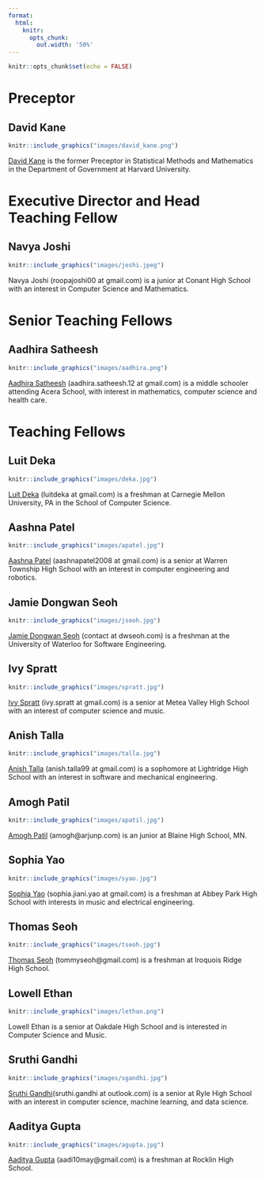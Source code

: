 ```yaml
---
format:
  html:
    knitr:
      opts_chunk:
        out.width: '50%'
---
```


```r
knitr::opts_chunk$set(echo = FALSE)
```

# Preceptor

## David Kane

```r
knitr::include_graphics("images/david_kane.png")
```

[David Kane](https://www.davidkane.info) is the former Preceptor in Statistical Methods and Mathematics in the Department of Government at Harvard University.

# Executive Director and Head Teaching Fellow

## Navya Joshi

```r
knitr::include_graphics("images/joshi.jpeg")
```

Navya Joshi (roopajoshi00 at gmail.com) is a junior at Conant High School with an interest in Computer Science and Mathematics.

# Senior Teaching Fellows

## Aadhira Satheesh

```r
knitr::include_graphics("images/aadhira.png")
```

[Aadhira Satheesh](https://github.com/aadhira12) (aadhira.satheesh.12 at gmail.com) is a middle schooler attending Acera School, with interest in mathematics, computer science and health care.

# Teaching Fellows

## Luit Deka

```r
knitr::include_graphics("images/deka.jpg")
```

[Luit Deka](https://github.com/luitdeka) (luitdeka at gmail.com) is a freshman at Carnegie Mellon University, PA in the School of Computer Science.

## Aashna Patel

```r
knitr::include_graphics("images/apatel.jpg")
```

[Aashna Patel](https://github.com/aashna-a-patel) (aashnapatel2008 at gmail.com) is a senior at Warren Township High School with an interest in computer engineering and robotics.

## Jamie Dongwan Seoh

```r
knitr::include_graphics("images/jseoh.jpg")
```

[Jamie Dongwan Seoh](https://github.com/dwseoh) (contact at dwseoh.com) is a freshman at the University of Waterloo for Software Engineering.

## Ivy Spratt

```r
knitr::include_graphics("images/spratt.jpg")
```

[Ivy Spratt](https://github.com/ivyspratt) (ivy.spratt at gmail.com) is a senior at Metea Valley High School with an interest of computer science and music.

## Anish Talla

```r
knitr::include_graphics("images/talla.jpg")
```

[Anish Talla](https://github.com/anishtalla27) (anish.talla99 at gmail.com) is a sophomore at Lightridge High School with an interest in software and mechanical engineering.

## Amogh Patil

```r
knitr::include_graphics("images/apatil.jpg")
```

[Amogh Patil](https://github.com/AmoghPatil314) (amogh@arjunp.com) is an junior at Blaine High School, MN.

## Sophia Yao

```r
knitr::include_graphics("images/syao.jpg")
```

[Sophia Yao](https://github.com/sophiay14) (sophia.jiani.yao at gmail.com) is a freshman at Abbey Park High School with interests in music and electrical engineering.

## Thomas Seoh

```r
knitr::include_graphics("images/tseoh.jpg")
```

[Thomas Seoh](https://github.com/tdwseoh) (tommyseoh@gmail.com) is a freshman at Iroquois Ridge High School.

## Lowell Ethan

```r
knitr::include_graphics("images/lethan.png")
```

Lowell Ethan is a senior at Oakdale High School and is interested in Computer Science and Music.

## Sruthi Gandhi

```r
knitr::include_graphics("images/sgandhi.jpg")
```

[Sruthi Gandhi](https://github.com/sruthigandhi)(sruthi.gandhi at outlook.com) is a senior at Ryle High School with an interest in computer science, machine learning, and data science.

## Aaditya Gupta

```r
knitr::include_graphics("images/agupta.jpg")
```

[Aaditya Gupta](https://github.com/AadityaG2011) (aadi10may@gmail.com) is a freshman at Rocklin High School.

